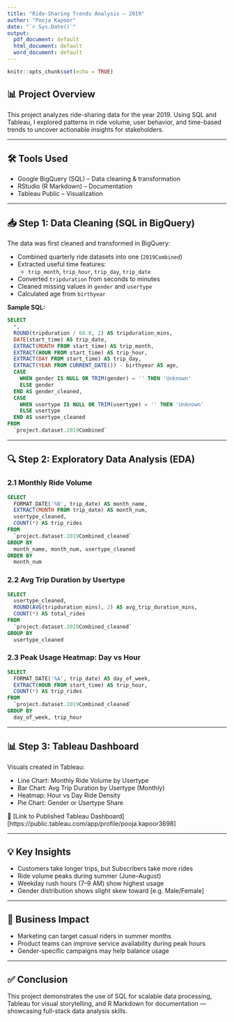 ```yaml
---
title: "Ride-Sharing Trends Analysis – 2019"
author: "Pooja Kapoor"
date: "`r Sys.Date()`"
output:
  pdf_document: default
  html_document: default
  word_document: default
---
```


```r
knitr::opts_chunk$set(echo = TRUE)
```

## 📊 Project Overview

This project analyzes ride-sharing data for the year 2019. Using SQL and Tableau, I explored patterns in ride volume, user behavior, and time-based trends to uncover actionable insights for stakeholders.

---

## 🛠️ Tools Used

- Google BigQuery (SQL) – Data cleaning & transformation  
- RStudio (R Markdown) – Documentation  
- Tableau Public – Visualization

---

## 📥 Step 1: Data Cleaning (SQL in BigQuery)

The data was first cleaned and transformed in BigQuery:

- Combined quarterly ride datasets into one (`2019Combined`)
- Extracted useful time features:
  - `trip_month`, `trip_hour`, `trip_day`, `trip_date`
- Converted `tripduration` from seconds to minutes
- Cleaned missing values in `gender` and `usertype`
- Calculated age from `birthyear`

**Sample SQL:**

```sql
SELECT
  *,
  ROUND(tripduration / 60.0, 2) AS tripduration_mins,
  DATE(start_time) AS trip_date,
  EXTRACT(MONTH FROM start_time) AS trip_month,
  EXTRACT(HOUR FROM start_time) AS trip_hour,
  EXTRACT(DAY FROM start_time) AS trip_day,
  EXTRACT(YEAR FROM CURRENT_DATE()) - birthyear AS age,
  CASE
    WHEN gender IS NULL OR TRIM(gender) = '' THEN 'Unknown'
    ELSE gender
  END AS gender_cleaned,
  CASE
    WHEN usertype IS NULL OR TRIM(usertype) = '' THEN 'Unknown'
    ELSE usertype
  END AS usertype_cleaned
FROM
  `project.dataset.2019Combined`
```

---

## 🔍 Step 2: Exploratory Data Analysis (EDA)

### 2.1 Monthly Ride Volume

```sql
SELECT
  FORMAT_DATE('%B', trip_date) AS month_name,
  EXTRACT(MONTH FROM trip_date) AS month_num,
  usertype_cleaned,
  COUNT(*) AS trip_rides
FROM
  `project.dataset.2019Combined_cleaned`
GROUP BY
  month_name, month_num, usertype_cleaned
ORDER BY
  month_num
```

### 2.2 Avg Trip Duration by Usertype

```sql
SELECT
  usertype_cleaned,
  ROUND(AVG(tripduration_mins), 2) AS avg_trip_duration_mins,
  COUNT(*) AS total_rides
FROM
  `project.dataset.2019Combined_cleaned`
GROUP BY
  usertype_cleaned
```

### 2.3 Peak Usage Heatmap: Day vs Hour

```sql
SELECT
  FORMAT_DATE('%A', trip_date) AS day_of_week,
  EXTRACT(HOUR FROM start_time) AS trip_hour,
  COUNT(*) AS trip_rides
FROM
  `project.dataset.2019Combined_cleaned`
GROUP BY
  day_of_week, trip_hour
```

---

## 📊 Step 3: Tableau Dashboard

Visuals created in Tableau:

- Line Chart: Monthly Ride Volume by Usertype
- Bar Chart: Avg Trip Duration by Usertype (Monthly)
- Heatmap: Hour vs Day Ride Density
- Pie Chart: Gender or Usertype Share

🔗 [Link to Published Tableau Dashboard] [https://public.tableau.com/app/profile/pooja.kapoor3698]

---

## 💡 Key Insights

- Customers take longer trips, but Subscribers take more rides
- Ride volume peaks during summer (June–August)
- Weekday rush hours (7–9 AM) show highest usage
- Gender distribution shows slight skew toward [e.g. Male/Female]

---

## 💼 Business Impact

- Marketing can target casual riders in summer months
- Product teams can improve service availability during peak hours
- Gender-specific campaigns may help balance usage

---

## ✅ Conclusion

This project demonstrates the use of SQL for scalable data processing, Tableau for visual storytelling, and R Markdown for documentation — showcasing full-stack data analysis skills.
